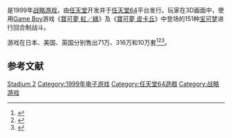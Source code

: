 {{NoteTA
| G1 = Games
| G2 = Pokemon
}}
{{Infobox VG}}
{{vgname|寶可夢競技場2|ja=ポケモンスタジアム2|en=Pokémon Stadium|diff=yes}}是1999年[[战略游戏|战略游戏]]，由[[任天堂|任天堂]]开发并于[[任天堂64|任天堂64]]平台发行。玩家在3D画面中，使用[[Game_Boy|Game Boy]]游戏《[[寶可夢_紅／綠|寶可夢 紅／綠]]》及《[[寶可夢_皮卡丘|寶可夢 皮卡丘]]》中登场的151种[[宝可梦列表|宝可梦]]进行回合制战斗。

游戏在日本、美国、英国分别售出71万、316万和10万套<ref>{{Cite web |date=2007-12-27 |title=US Platinum Videogame Chart |url=http://www.the-magicbox.com/Chart-USPlatinum.shtml |url-status=no |archive-url=https://web.archive.org/web/20070106203333/http://www.the-magicbox.com/Chart-USPlatinum.shtml |archive-date=2007-01-06 |access-date=2008-08-03 |publisher=The Magic Box }}</ref><ref>{{Cite web |date=2008-04-10 |title=Nintendo 64 Japanese Ranking |url=http://www.japan-gamecharts.com/n64.php |archive-url=https://web.archive.org/web/20081230005328/http://www.japan-gamecharts.com/n64.php |archive-date=2008-12-30 |access-date=2008-05-24 |publisher=Japan Game Charts |dead-url=yes }}</ref><ref>{{Cite web |title=ELSPA Sales Awards: Silver |url=http://www.elspa.com/?i=3942 |url-status=yes |archive-url=https://web.archive.org/web/20090221154943/http://www.elspa.com/?i=3942 |archive-date=2009-02-21 |access-date=2009-02-03 |publisher=[[Entertainment_and_Leisure_Software_Publishers_Association|Entertainment and Leisure Software Publishers Association]] }}</ref>。

== 参考文献 ==

{{Reflist}}

{{宝可梦系列}}

{{DEFAULTSORT:Pokemon Stadium 2}}
[[Category:寶可夢系列_(遊戲)|Stadium 2]]
[[Category:1999年电子游戏|Category:1999年电子游戏]]
[[Category:任天堂64遊戲|Category:任天堂64遊戲]]
[[Category:战略游戏|Category:战略游戏]]

{{nintendo-stub}}
{{strategy-videogame-stub}}